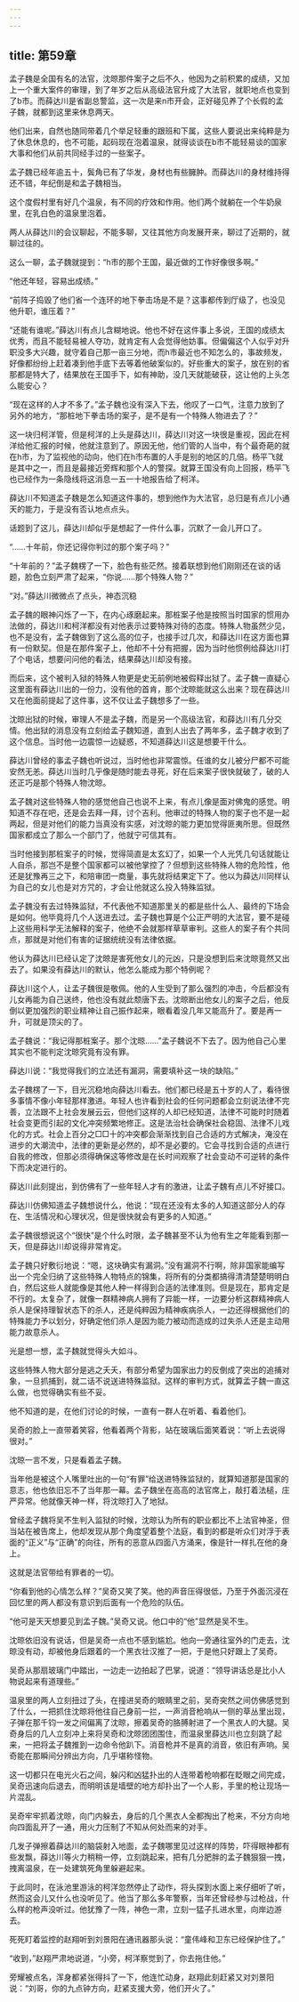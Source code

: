 ```yaml
---
---
---
```

title: 第59章
---



孟子魏是全国有名的法官，沈晾那件案子之后不久，他因为之前积累的成绩，又加上一个重大案件的审理，到了年岁之后从高级法官升成了大法官，就职地点也变到了b市。而薛达川是省副总警监，这一次是来n市开会，正好碰见养了个长假的孟子魏，就都到这里来休息两天。

他们出来，自然也随同带着几个举足轻重的跟班和下属，这些人要说出来纯粹是为了休息休息的，也不可能，起码现在泡着温泉，就得谈谈在b市不能轻易谈的国家大事和他们从前共同经手过的一些案子。

孟子魏已经年逾五十，鬓角已有了华发，身材也有些臃肿。而薛达川的身材维持得还不错，年纪倒是和孟子魏相当。

这个度假村里有好几个温泉，有不同的疗效和作用。他们两个就躺在一个牛奶泉里，在乳白色的温泉里泡着。

两人从薛达川的会议聊起，不能多聊，又往其他方向发展开来，聊过了近期的，就聊过往的。

这么一聊，孟子魏就提到：“h市的那个王国，最近做的工作好像很多啊。”

“他还年轻，容易出成绩。”

“前阵子捣毁了他们省一个连环的地下拳击场是不是？这事都传到厅级了，也没见他升职，谁压着？”

“还能有谁呢。”薛达川有点儿含糊地说。他也不好在这件事上多说，王国的成绩太优秀，而且不能轻易被人夺功，就肯定有人会觉得他妨事。但偏偏这个人似乎对升职没多大兴趣，就守着自己那一亩三分地，而h市最近也不知怎么的，事故频发，好像都纷纷上赶着凑到他手底下去等着他破案似的。好些重大的案子，放在别的省那都是特大了，结果放在王国手下，如有神助，没几天就能破获，这让他的上头怎么能安心？

“现在这样的人才不多了。”孟子魏也没有深入下去，他叹了一口气，注意力放到了另外的地方，“那桩地下拳击场的案子，是不是有一个特殊人物进去了？”

这一块归柯洋管，但是柯洋的上头是薛达川，薛达川对这一块很是重视，因此在柯洋给他汇报的时候，他就注意到了。原因无他，他们管的人当中，有个最奇葩的就在h市，为了监视他的动向，他们在h市布置的人手是别的地区的几倍。杨平飞就是其中之一，而且是最接近旁辉和那个人的警探。就算王国没有向上回报，杨平飞也已经作为一条隐线将这消息一五一十地报告给了柯洋。

薛达川不知道孟子魏是怎么知道这件事的，想到他作为大法官，总归是有点儿小通天的能力，于是没有否认地点点头。

话题到了这儿，薛达川却似乎是想起了一件什么事，沉默了一会儿开口了。

“……十年前，你还记得你判过的那个案子吗？”

“十年前的？”孟子魏楞了一下，脸色有些茫然。接着联想到他们刚刚还在谈的话题，脸色立刻严肃了起来，“你说……那个特殊人物？”

“对。”薛达川微微点了点头，神态沉稳

孟子魏的眼神闪烁了一下，在内心琢磨起来。那桩案子他是按照当时国家的惯用办法做的，薛达川和柯洋都没有对他表示过要特殊对待的态度。特殊人物虽然少见，也不是没有，孟子魏做到了这么高的位子，也接手过几次，和薛达川在这方面也算有一份默契。但是在那件案子上，他却不十分有把握，因为当时他惯例给薛达川打了个电话，想要问问他的看法，结果薛达川却没有接。

而后来，这个被判入狱的特殊人物更是史无前例地被假释出狱了。孟子魏一直疑心这里面有薛达川出的一份力，没有他的首肯，那个沈晾能就这么出来？现在薛达川又在他面前提起了这件事，这不仅让孟子魏想多了一些。

沈晾出狱的时候，审理人不是孟子魏，而是另一个高级法官，和薛达川有几分交情。他出狱的消息没有立刻给孟子魏知道，直到人出去了两年多，孟子魏才收到了这个信息。当时他一边震惊一边疑惑，不知道薛达川这是想要干什么。

薛达川曾经的事孟子魏也听说过，当时他也非常震惊。任谁的女儿被分尸都不可能安然无恙。薛达川当时几乎像是随时能去寻死，好在后来案子很快就破了，破的人还正巧是那个特殊人物沈晾。

孟子魏对这些特殊人物的感觉他自己也说不上来，有点儿像是面对佛鬼的感觉。明知道不存在吧，还是会去拜一拜，讨个吉利。他审过的特殊人物的案子也不是一起两起，但是对他们的能力当真没有实感，对沈晾的能力更加觉得匪夷所思。但既然国家都成立了那么一个部门了，他就宁可信其有。

当时他接到那桩案子的时候，觉得简直是太玄幻了，如果一个人光凭几句话就能让人自杀，那岂不是整个国家都可以被他掌控了？但想到这些特殊人物的危险性，他还是犹豫再三之下，和陪审团一商量，事先就将结果定下了。他以为薛达川同样认为自己的女儿也是对方咒的，才会让他就这么投入特殊监狱。

孟子魏没有去过特殊监狱，不代表他不知道那里关的都是些什么人、最终的下场会是如何。他毕竟将几个人送进去过。孟子魏也算是个公正严明的大法官，要不是碰上这些用科学无法解释的案子，他绝不会就那样草草审判。这些人的案子有个共同点，那就是对他们有害的证据统统没有法律依据。

他认为薛达川已经认定了沈晾是害死他女儿的元凶，只是没想到后来沈晾竟然又出去了。如果没有薛达川的默认，他怎么能成为那个特例呢？

薛达川这个人，让孟子魏很是敬佩。他的人生受到了那么强烈的冲击，今后都没有儿女再能为自己送终，他也没有就此颓唐下去。沈晾断出他女儿的案子之后，他反倒以更加强烈的职业精神让自己振作起来，眼看着没几年又能高升了。要是再一升，可就是顶尖的了。

孟子魏说：“我记得那桩案子。那个沈晾……”孟子魏说不下去了。因为他自己心里其实也不能判定沈晾究竟有没有罪。

薛达川说：“我觉得我们的立法还有漏洞，需要填补这一块的缺陷。”

孟子魏楞了一下，目光沉稳地向薛达川看去。他们都已经是五十岁的人了，看待很多事情不像小年轻那样激进。年轻人也许看到社会的任何问题都会立刻说法律不完善，立法跟不上社会发展云云，但他们这样的人却已经知道，法律不可能时时随着社会变更而引起的文化冲突频繁地修正。这是法治社会确保社会稳固、法律不儿戏化的方式。社会上百分之□□十的冲突都会渐渐找到自己合适的方式解决，淹没在进步的大潮流中，法律的更新是必然的，却不是必要的。它会寻找到合适的点进行自我的修改，但那必须得确保这等修改是在长时间观察了社会变动不可逆转的条件下而决定进行的。

薛达川此刻提出，到仿佛有了一些年轻人才有的激进，让孟子魏有点儿不好接口。

薛达川仿佛知道孟子魏想说什么，他说：“现在还没有太多的人知道这部分人的存在、生活情况和心理状况，但是很快就会有更多的人知道。”

孟子魏很想说这个“很快”是个什么时限，孟子魏甚至不认为他有生之年能看到那一天，但是薛达川却说得非常肯定。

孟子魏只好敷衍地说：“嗯，这块确实有漏洞。”没有漏洞不行啊，除非国家能编写出一个完全归纳了这些特殊人物特点的锦集，将所有的分类都搞得清清楚楚明明白白，然后这些人就能像是其他人种一样得到合适的法律准则。但是现在，那肯定是不行的。太复杂了，就像一群精神病人拥有了异能一样，一边要分析这群精神病人杀人是保持理智状态下的杀人，还是纯粹因为精神疾病杀人，一边还得根据他们的特殊能力予以划分，好确定他们杀人是因为能力被动而造成的过失杀人还是主动用能力故意杀人。

光是想一想，孟子魏就觉得头大如斗。

这些特殊人物大部分是逃之夭夭，有部分希望为国家出力的反倒成了突出的追捕对象，一旦抓捕到，就二话不说送进特殊监狱。这样的审判方式，就算孟子魏一直这么做，也觉得确实有些不妥。

他不知道的是，在他们讨论的时候，一直有一群人在听着、看着他们。

吴奇的脸上一直带着笑容，他看着两个背影，站在玻璃后面笑着说：“听上去说得很对。”

沈晾一言不发，只是看着孟子魏。

当年他是被这个人嘴里吐出的一句“有罪”给送进特殊监狱的，就算知道那是国家的意志，他也依旧忘不了当年那一幕。孟子魏坐在高高的法官席上，敲打着法槌，庄严异常。他就像天神一样，将沈晾打入了地狱。

曾经孟子魏将吴不生判入监狱的时候，沈晾认为所有的职业都比不上法官神圣，但当站在被告席上，他却发现从那个角度望着整个法庭，看到的都是听众们对浮于表面的“正义”与“正确”的向往，所有的恶意从四面八方涌来，像是针一样扎在他的身上。

这就是法官带给有罪者的一切。

“你看到他的心情怎么样？”吴奇又笑了笑。他的声音压得很低，乃至于外面沉浸在回忆里的两人都没有意识到后面有一个危险的队伍。

“他可是天天想要见到孟子魏。”吴奇又说。他口中的“他”显然是吴不生。

沈晾依旧没有说话，但是吴奇一点也不感到尴尬。他向一旁通往室外的门走去，沈晾没有动，却被他身后跟着的一个黑衣壮汉推了一把，于是他只好跟上了吴奇。

吴奇从那扇玻璃门中踏出，一边走一边拍起了巴掌，说道：“领导讲话总是比小人物说起来有道理些。”

温泉里的两人立刻扭过了头，在撞进吴奇的眼睛里之前，吴奇突然之间仿佛感觉到了什么，一把抓住沈晾将他往自己身前一拦，一声消音枪响从一侧的草丛里出现，子弹在那千钧一发之间偏离了沈晾，擦着吴奇的胳膊射进了一个黑衣人的大腿。吴奇身后的几人立刻冲上来将吴奇和沈晾团团围住，而温泉里薛达川也立刻跳了起来，一把将孟子魏推到一边命令他趴下。消音枪并不是真的消音，依旧有声响。吴奇能在那瞬间分辨出方向，几乎堪称怪物。

这一切都只在电光火石之间，躲闪和凶猛扑出的人连带着枪响都在眨眼之间完成，吴奇迅速向后退去，而明明该是墙壁的地方却扑出了一个人影，手里的枪让现场一片混乱。

吴奇牢牢抓着沈晾，向门内躲去，身后的几个黑衣人全都掏出了枪来，不分方向地向四面乱开了一通，用火力压制了不知从何处而来的对手。

几发子弹擦着薛达川的脑袋射入地面，孟子魏哪里见过这样的阵势，吓得眼神都有些发飘，薛达川等火力稍稍一停，立刻跳起来，把有几分肥胖的孟子魏狠狠一拽，拽离温泉，在一处建筑死角里躲避起来。

于此同时，在泳池里游泳的柯洋忽然停止了动作，将头探到水面上来仔细听了听，然而这会儿又什么也没听见了。他当了那么多年警察，当年还曾经参与过枪战，什么样的枪声没听过。他犹豫了一阵，神色一肃，立刻一猛子扎进水里，向岸边游去。

死死盯着监控的赵翔听到刘景阳在通讯器那头说：“童伟峰和卫东已经保护住了。”

“收到，”赵翔严肃地说道，“小旁，柯洋察觉到了，你去拖住他。”

旁耀被点名，浑身都紧张得抖了一下，他连忙动身，赵翔此刻赶紧又对刘景阳说：“刘哥，你的九点钟方向，赶紧支援大旁，他们开火了。”
